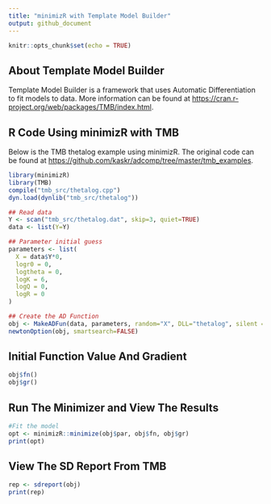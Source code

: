 ```yaml
---
title: "minimizR with Template Model Builder"
output: github_document
---
```


```r
knitr::opts_chunk$set(echo = TRUE)
```

## About Template Model Builder

Template Model Builder is a framework that uses Automatic Differentiation to fit models to data. More information can be found at <https://cran.r-project.org/web/packages/TMB/index.html>. 

## R Code Using minimizR with TMB

Below is the TMB thetalog example using minimizR. The original code can be found at <https://github.com/kaskr/adcomp/tree/master/tmb_examples>.

```r
library(minimizR)
library(TMB)
compile("tmb_src/thetalog.cpp")
dyn.load(dynlib("tmb_src/thetalog"))

## Read data
Y <- scan("tmb_src/thetalog.dat", skip=3, quiet=TRUE)
data <- list(Y=Y)

## Parameter initial guess
parameters <- list(
  X = data$Y*0,
  logr0 = 0,
  logtheta = 0,
  logK = 6,
  logQ = 0,
  logR = 0
)

## Create the AD Function
obj <- MakeADFun(data, parameters, random="X", DLL="thetalog", silent = TRUE)
newtonOption(obj, smartsearch=FALSE)
```

## Initial Function Value And Gradient

```r
obj$fn()
obj$gr()
```

## Run The Minimizer and View The Results

```r
#Fit the model
opt <- minimizR::minimize(obj$par, obj$fn, obj$gr)
print(opt)
```

## View The SD Report From TMB

```r
rep <- sdreport(obj)
print(rep)

```

